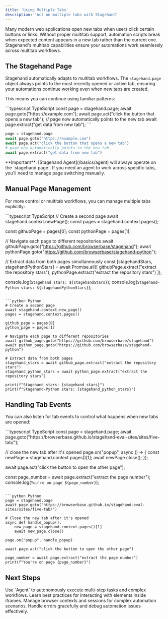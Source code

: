 ```yaml
---
title: 'Using Multiple Tabs'
description: 'Act on multiple tabs with Stagehand'
---
```


Many modern web applications open new tabs when users click certain buttons or links. Without proper multitab support, automation scripts break when expected content appears in a new tab rather than the current one. Stagehand's multitab capabilities ensure your automations work seamlessly across multitab workflows.

## The Stagehand Page

Stagehand automatically adapts to multitab workflows. The `stagehand.page` object always points to the most recently opened or active tab, ensuring your automations continue working even when new tabs are created.

This means you can continue using familiar patterns:

<CodeGroup>
```typescript TypeScript
const page = stagehand.page;
await page.goto("https://example.com");
await page.act("click the button that opens a new tab");
// page now automatically points to the new tab
await page.extract("get data from new tab");
```

```python Python
page = stagehand.page
await page.goto("https://example.com")
await page.act("click the button that opens a new tab")
# page now automatically points to the new tab
await page.extract("get data from new tab")
```
</CodeGroup>

<Warning>
**Important**: [Stagehand Agent](/basics/agent) will always operate on the `stagehand.page`. If you need an agent to work across specific tabs, you'll need to manage page switching manually.
</Warning>

## Manual Page Management

For more control or multitab workflows, you can manage multiple tabs explicitly:

<CodeGroup>
```typescript TypeScript
// Create a second page
await stagehand.context.newPage();
const pages = stagehand.context.pages();

const githubPage = pages[0];
const pythonPage = pages[1];

// Navigate each page to different repositories
await githubPage.goto("https://github.com/browserbase/stagehand");
await pythonPage.goto("https://github.com/browserbase/stagehand-python");

// Extract data from both pages simultaneously
const [stagehandStars, stagehandPythonStars] = await Promise.all([
  githubPage.extract("extract the repository stars"),
  pythonPage.extract("extract the repository stars")
]);

console.log(`Stagehand stars: ${stagehandStars}`);
console.log(`Stagehand-Python stars: ${stagehandPythonStars}`);
```

```python Python
# Create a second page
await stagehand.context.new_page()
pages = stagehand.context.pages()

github_page = pages[0]
python_page = pages[1]

# Navigate each page to different repositories  
await github_page.goto("https://github.com/browserbase/stagehand")
await python_page.goto("https://github.com/browserbase/stagehand-python")

# Extract data from both pages
stagehand_stars = await github_page.extract("extract the repository stars")
stagehand_python_stars = await python_page.extract("extract the repository stars")

print(f"Stagehand stars: {stagehand_stars}")
print(f"Stagehand-Python stars: {stagehand_python_stars}")
```
</CodeGroup>

## Handling Tab Events

You can also listen for tab events to control what happens when new tabs are opened:

<CodeGroup>
```typescript TypeScript
const page = stagehand.page;
await page.goto("https://browserbase.github.io/stagehand-eval-sites/sites/five-tab/");

// close the new tab after it's opened
page.on("popup", async () => {
  const newPage = stagehand.context.pages()[1];
  await newPage.close();
});

await page.act("click the button to open the other page");

const page_number = await page.extract("extract the page number");
console.log(`You're on page ${page_number}`);
```

```python Python
page = stagehand.page
await page.goto("https://browserbase.github.io/stagehand-eval-sites/sites/five-tab/")

# Close the new tab after it's opened
async def handle_popup():
    new_page = stagehand.context.pages()[1]
    await new_page.close()

page.on("popup", handle_popup)

await page.act("click the button to open the other page")

page_number = await page.extract("extract the page number")
print(f"You're on page {page_number}")
```
</CodeGroup>

## Next Steps

<CardGroup cols={2}>
  <Card title="Orchestrate complex workflows with Agent" icon="robot" iconType="sharp-solid" href="/basics/agent">
    Use `Agent` to autonomously execute multi-step tasks and complex workflows.
  </Card>

  <Card title="Working with iframes" icon="frame" iconType="sharp-solid" href="/best-practices/working-with-iframes">
    Learn best practices for interacting with elements inside iframes.
  </Card>

  <Card title="Browser Configuration" icon="browser" iconType="sharp-solid" href="/configuration/browser">
    Manage browser contexts and sessions for complex automation scenarios.
  </Card>

  <Card title="Debugging Workflows" icon="bug" iconType="sharp-solid" href="/best-practices/debugging-workflows">
    Handle errors gracefully and debug automation issues effectively.
  </Card>
</CardGroup>